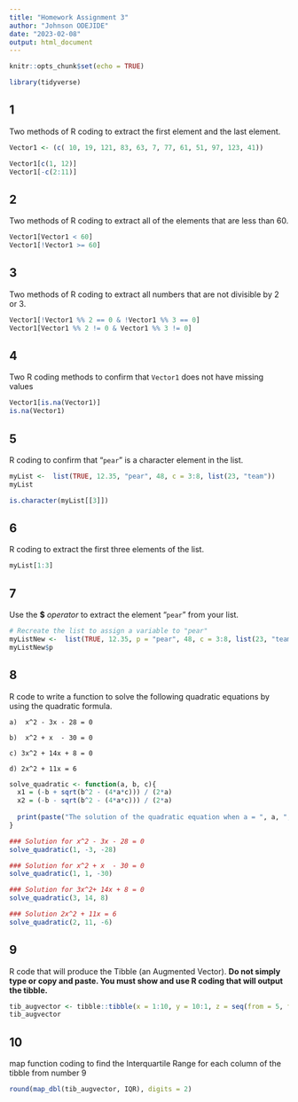 ```yaml
---
title: "Homework Assignment 3"
author: "Johnson ODEJIDE"
date: "2023-02-08"
output: html_document
---
```


```r
knitr::opts_chunk$set(echo = TRUE)

library(tidyverse)
```

## 1

Two methods of R coding to extract the first element and the last element.

```r
Vector1 <- (c( 10, 19, 121, 83, 63, 7, 77, 61, 51, 97, 123, 41))

Vector1[c(1, 12)]
Vector1[-c(2:11)]
```

## 2

Two methods of R coding to extract all of the elements that are less than 60.

```r
Vector1[Vector1 < 60]
Vector1[!Vector1 >= 60]
```

## 3

Two methods of R coding to extract all numbers that are not divisible by 2 or 3.

```r
Vector1[!Vector1 %% 2 == 0 & !Vector1 %% 3 == 0]
Vector1[Vector1 %% 2 != 0 & Vector1 %% 3 != 0]
```


## 4

Two R coding methods to confirm that `Vector1` does not have missing values

```r
Vector1[is.na(Vector1)]
is.na(Vector1)
```


## 5

R coding to confirm that "`pear`" is a character element in the list.

```r
myList <-  list(TRUE, 12.35, "pear", 48, c = 3:8, list(23, "team"))
myList 

is.character(myList[[3]])
```


## 6

R coding to extract the first three elements of the list.

```r
myList[1:3]
```

## 7 

Use the **$** _operator_ to extract the element “`pear`” from your list.

```r
# Recreate the list to assign a variable to "pear"
myListNew <-  list(TRUE, 12.35, p = "pear", 48, c = 3:8, list(23, "team"))
myListNew$p
```


## 8

R code to write a function to solve the following quadratic equations by using the quadratic formula.

`a)  x^2 - 3x - 28 = 0`

`b)  x^2 + x  - 30 = 0`

`c) 3x^2 + 14x + 8 = 0`

`d) 2x^2 + 11x = 6`


```r

solve_quadratic <- function(a, b, c){
  x1 = (-b + sqrt(b^2 - (4*a*c))) / (2*a)
  x2 = (-b - sqrt(b^2 - (4*a*c))) / (2*a)
  
  print(paste("The solution of the quadratic equation when a = ", a, ", b = ", b, ", and c = ", c, " are ", round(x1, digits = 2), " and ", round(x2, digits = 2)))
}

### Solution for x^2 - 3x - 28 = 0
solve_quadratic(1, -3, -28)

### Solution for x^2 + x  - 30 = 0                                      
solve_quadratic(1, 1, -30)

### Solution for 3x^2+ 14x + 8 = 0
solve_quadratic(3, 14, 8)

### Solution 2x^2 + 11x = 6
solve_quadratic(2, 11, -6)
```

## 9

R code that will produce the Tibble (an Augmented Vector).
**Do not simply type or copy and paste. You must show and use R coding that will output the tibble.**

```r
tib_augvector <- tibble::tibble(x = 1:10, y = 10:1, z = seq(from = 5, to = 0.5, by = -0.5))
tib_augvector
```


## 10

map function coding to find the Interquartile Range for each column of the tibble from number 9

```r
round(map_dbl(tib_augvector, IQR), digits = 2)
```

